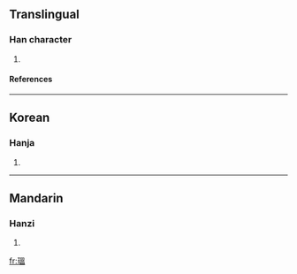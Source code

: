 ==Translingual==
===Han character===
{{Han char|rn=96|rad=玉|as=10|sn=14|four=|canj=一土日月廿 (MGABT), 一土田人廿 (MGWOT)}}
# {{defn|Han|sort=玉10}}
====References====
{{Han ref|kx=0739.030|dkj=21151|dj=1149.100|hdz=21131.010|uh=7465|ud=29797}}

----
==Korean==
===Hanja===
{{ko-hanja|hangeul=온|eumhun=|rv=on|mr=on|y=on}}
# {{defn|Korean}}

----
==Mandarin==
===Hanzi===
{{cmn-hanzi|pin=[[wēn]] ([[wen1]])|wg=wen<sup>1</sup>}}
# {{defn|Mandarin}}

[[fr:瑥]]